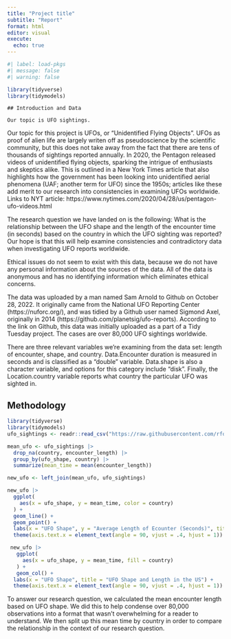 ```yaml
---
title: "Project title"
subtitle: "Report"
format: html
editor: visual
execute:
  echo: true
---
```


```r
#| label: load-pkgs
#| message: false
#| warning: false

library(tidyverse)
library(tidymodels)
```


    ## Introduction and Data

    Our topic is UFO sightings.
  
  Our topic for this project is UFOs, or “Unidentified Flying Objects”. UFOs as proof of alien life are largely writen off as pseudoscience by the scientific community, but this does not take away from the fact that there are tens of thousands of sightings reported annually. 
In 2020, the Pentagon released videos of unidentified flying objects, sparking the intrigue of enthusiasts and skeptics alike. This is outlined in a New York Times article that also highlights how the government has been looking into unidentified aerial phenomena (UAF; another term for UFO) since the 1950s; articles like these add merit to our research into consistencies in examining UFOs worldwide.
Links to NYT article: https://www.nytimes.com/2020/04/28/us/pentagon-ufo-videos.html

The research question we have landed on is the following: What is the relationship between the UFO shape and the length of the encounter time (in seconds) based on the country in which the UFO sighting was reported? Our hope is that this will help examine consistencies and contradictory data when investigating UFO reports worldwide.

Ethical issues do not seem to exist with this data, because we do not have any personal information about the sources of the data. All of the data is anonymous and has no identifying information which eliminates ethical concerns. 

The data was uploaded by a man named Sam Arnold to Github on October 28, 2022. It originally came from the National UFO Reporting Center (https://nuforc.org/), and was tidied by a Github user named Sigmond Axel, originally in 2014 (https://github.com/planetsig/ufo-reports). According to the link on Github, this data was initially uploaded as a part of a Tidy Tuesday project. The cases are over 80,000 UFO sightings worldwide.

There are three relevant variables we’re examining from the data set: length of encounter, shape, and country. Data.Encounter duration is measured in seconds and is classified as a “double” variable. Data.shape is also a character variable, and options for this category include “disk”. Finally, the Location.country variable reports what country the particular UFO was sighted in.

## Methodology

```r
library(tidyverse)
library(tidymodels)
ufo_sightings <- readr::read_csv("https://raw.githubusercontent.com/rfordatascience/tidytuesday/master/data/2019/2019-06-25/ufo_sightings.csv")

```

```r
mean_ufo <- ufo_sightings |>
  drop_na(country, encounter_length) |>
  group_by(ufo_shape, country) |>
  summarize(mean_time = mean(encounter_length))

new_ufo <- left_join(mean_ufo, ufo_sightings)

new_ufo |>
  ggplot(
    aes(x = ufo_shape, y = mean_time, color = country)
  ) +
  geom_line() +
  geom_point() +
  labs(x = "UFO Shape", y = "Average Length of Ecounter (Seconds)", title = "UFO Encounter Length by Shape and Country") +
  theme(axis.text.x = element_text(angle = 90, vjust = .4, hjust = 1))

 new_ufo |>
   ggplot(
     aes(x = ufo_shape, y = mean_time, fill = country)
   ) +
   geom_col() +
  labs(x = "UFO Shape", title = "UFO Shape and Length in the US") +
  theme(axis.text.x = element_text(angle = 90, vjust = .4, hjust = 1))
```

To answer our research question, we calculated the mean encounter length based on UFO shape. We did this to help condense over 80,000 observations into a format that wasn't overwhelming for a reader to understand. We then split up this mean time by country in order to compare the relationship in the context of our research question. 